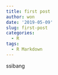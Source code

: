 ```yaml
---
title: first post
author: won
date: '2019-05-09'
slug: first-post
categories:
  - R
tags:
  - R Markdown
---
```

ssibang